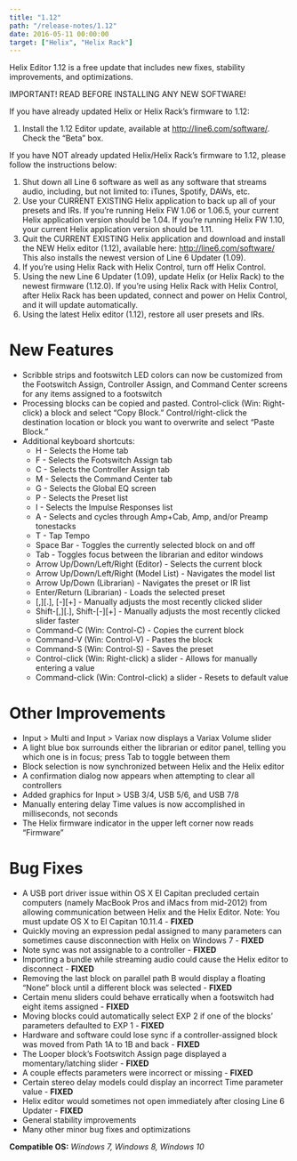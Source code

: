```yaml
---
title: "1.12"
path: "/release-notes/1.12"
date: 2016-05-11 00:00:00
target: ["Helix", "Helix Rack"]
---
```

Helix Editor 1.12 is a free update that includes new fixes, stability improvements, and optimizations.

<div className="message is-danger">
    <div className="message-header">
        <p>IMPORTANT! READ BEFORE INSTALLING ANY NEW SOFTWARE!</p>
    </div>
    <div className="message-body">
        <p className="is-italic is-bold has-text-weight-semibold">If you have already updated Helix or Helix Rack’s firmware to 1.12:</p>
        <ol>
            <li>Install the 1.12 Editor update, available at <a href="http://line6.com/software/">http://line6.com/software/</a>. Check the “Beta” box.</li>
        </ol>
        <p className="is-italic is-bold has-text-weight-semibold">If you have NOT already updated Helix/Helix Rack’s firmware to 1.12, please follow the instructions below:</p>
        <ol>
            <li>Shut down all Line 6 software as well as any software that streams audio, including, but not limited to: iTunes, Spotify, DAWs, etc.</li>
            <li>Use your CURRENT EXISTING Helix application to back up all of your presets and IRs. If you’re running Helix FW 1.06 or 1.06.5, your current Helix application version should be 1.04. If you’re running Helix FW 1.10, your current Helix application version should be 1.11.</li>
            <li>Quit the CURRENT EXISTING Helix application and download and install the NEW Helix editor (1.12), available here: <a href="http://line6.com/software/">http://line6.com/software/</a> This also installs the newest version of Line 6 Updater (1.09).</li>
            <li>If you’re using Helix Rack with Helix Control, turn off Helix Control.</li>
            <li>Using the new Line 6 Updater (1.09), update Helix (or Helix Rack) to the newest firmware (1.12.0). If you’re using Helix Rack with Helix Control, after Helix Rack has been updated, connect and power on Helix Control, and it will update automatically.</li>
            <li>Using the latest Helix editor (1.12), restore all user presets and IRs.</li>
        </ol>
    </div>
</div>


# New Features

- Scribble strips and footswitch LED colors can now be customized from the Footswitch Assign, Controller Assign, and Command Center screens for any items assigned to a footswitch
- Processing blocks can be copied and pasted. Control-click (Win: Right-click) a block and select “Copy Block.” Control/right-click the destination location or block you want to overwrite and select “Paste Block.”
- Additional keyboard shortcuts:
    - H - Selects the Home tab
    - F - Selects the Footswitch Assign tab
    - C - Selects the Controller Assign tab
    - M - Selects the Command Center tab
    - G - Selects the Global EQ screen
    - P - Selects the Preset list
    - I - Selects the Impulse Responses list
    - A - Selects and cycles through Amp+Cab, Amp, and/or Preamp tonestacks
    - T - Tap Tempo
    - Space Bar - Toggles the currently selected block on and off
    - Tab - Toggles focus between the librarian and editor windows
    - Arrow Up/Down/Left/Right (Editor) - Selects the current block
    - Arrow Up/Down/Left/Right (Model List) - Navigates the model list
    - Arrow Up/Down (Librarian) - Navigates the preset or IR list
    - Enter/Return (Librarian) - Loads the selected preset
    - [,][.], [-][+] - Manually adjusts the most recently clicked slider
    - Shift-[,][.], Shift-[-][+] - Manually adjusts the most recently clicked slider faster
    - Command-C (Win: Control-C) - Copies the current block
    - Command-V (Win: Control-V) - Pastes the block
    - Command-S (Win: Control-S) - Saves the preset
    - Control-click (Win: Right-click) a slider - Allows for manually entering a value
    - Command-click (Win: Control-click) a slider - Resets to default value

# Other Improvements
- Input > Multi and Input > Variax now displays a Variax Volume slider
- A light blue box surrounds either the librarian or editor panel, telling you which one is in focus; press Tab to toggle between them
- Block selection is now synchronized between Helix and the Helix editor
- A confirmation dialog now appears when attempting to clear all controllers
- Added graphics for Input > USB 3/4, USB 5/6, and USB 7/8
- Manually entering delay Time values is now accomplished in milliseconds, not seconds
- The Helix firmware indicator in the upper left corner now reads “Firmware”

# Bug Fixes
- A USB port driver issue within OS X El Capitan precluded certain computers (namely MacBook Pros and iMacs from mid-2012) from allowing communication between Helix and the Helix Editor. Note: You must update OS X to El Capitan 10.11.4 - **FIXED**
- Quickly moving an expression pedal assigned to many parameters can sometimes cause disconnection with Helix on Windows 7 - **FIXED**
- Note sync was not assignable to a controller - **FIXED**
- Importing a bundle while streaming audio could cause the Helix editor to disconnect - **FIXED**
- Removing the last block on parallel path B would display a floating “None” block until a different block was selected - **FIXED**
- Certain menu sliders could behave erratically when a footswitch had eight items assigned - **FIXED**
- Moving blocks could automatically select EXP 2 if one of the blocks’ parameters defaulted to EXP 1 - **FIXED**
- Hardware and software could lose sync if a controller-assigned block was moved from Path 1A to 1B and back - **FIXED**
- The Looper block’s Footswitch Assign page displayed a momentary/latching slider - **FIXED**
- A couple effects parameters were incorrect or missing - **FIXED**
- Certain stereo delay models could display an incorrect Time parameter value - **FIXED**
- Helix editor would sometimes not open immediately after closing Line 6 Updater - **FIXED**
- General stability improvements
- Many other minor bug fixes and optimizations

**Compatible OS:** *Windows 7, Windows 8, Windows 10* 